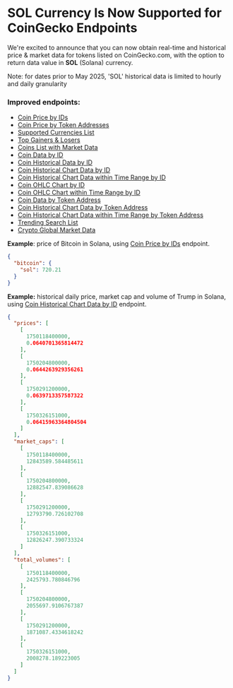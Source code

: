 # SOL Currency Is Now Supported for CoinGecko Endpoints

We're excited to announce that you can now obtain real-time and historical price & market data for tokens listed on CoinGecko.com, with the option to return data value in **SOL** (Solana) currency.

Note: for dates prior to May 2025, 'SOL' historical data is limited to hourly and daily granularity

### **Improved endpoints:**

* [Coin Price by IDs](https://docs.coingecko.com/reference/simple-price)
* [Coin Price by Token Addresses](https://docs.coingecko.com/reference/simple-token-price)
* [Supported Currencies List](https://docs.coingecko.com/reference/simple-supported-currencies)
* [Top Gainers & Losers](https://docs.coingecko.com/reference/coins-top-gainers-losers)
* [Coins List with Market Data](https://docs.coingecko.com/reference/coins-markets)
* [Coin Data by ID](https://docs.coingecko.com/reference/coins-id)
* [Coin Historical Data by ID](https://docs.coingecko.com/reference/coins-id-history)
* [Coin Historical Chart Data by ID](https://docs.coingecko.com/reference/coins-id-market-chart)
* [Coin Historical Chart Data within Time Range by ID](https://docs.coingecko.com/reference/coins-id-market-chart-range)
* [Coin OHLC Chart by ID](https://docs.coingecko.com/reference/coins-id-ohlc)
* [Coin OHLC Chart within Time Range by ID](https://docs.coingecko.com/reference/coins-id-ohlc-range)
* [Coin Data by Token Address](https://docs.coingecko.com/reference/coins-contract-address)
* [Coin Historical Chart Data by Token Address](https://docs.coingecko.com/reference/contract-address-market-chart)
* [Coin Historical Chart Data within Time Range by Token Address](https://docs.coingecko.com/reference/contract-address-market-chart-range)
* [Trending Search List](https://docs.coingecko.com/reference/trending-search)
* [Crypto Global Market Data](https://docs.coingecko.com/reference/crypto-global)

**Example**: price of Bitcoin in Solana, using [Coin Price by IDs](https://docs.coingecko.com/reference/simple-price) endpoint.

```json
{
  "bitcoin": {
    "sol": 720.21
  }
}
```

**Example:** historical daily price, market cap and volume of Trump in Solana, using [Coin Historical Chart Data by ID](https://docs.coingecko.com/reference/coins-id-market-chart) endpoint.

```json
{
  "prices": [
    [
      1750118400000,
      0.0640701365814472
    ],
    [
      1750204800000,
      0.0644263929356261
    ],
    [
      1750291200000,
      0.0639713357587322
    ],
    [
      1750326151000,
      0.06415963364804504
    ]
  ],
  "market_caps": [
    [
      1750118400000,
      12843589.584485611
    ],
    [
      1750204800000,
      12882547.839086628
    ],
    [
      1750291200000,
      12793790.726102708
    ],
    [
      1750326151000,
      12826247.390733324
    ]
  ],
  "total_volumes": [
    [
      1750118400000,
      2425793.780846796
    ],
    [
      1750204800000,
      2055697.9106767387
    ],
    [
      1750291200000,
      1871087.4334618242
    ],
    [
      1750326151000,
      2008278.189223005
    ]
  ]
}
```